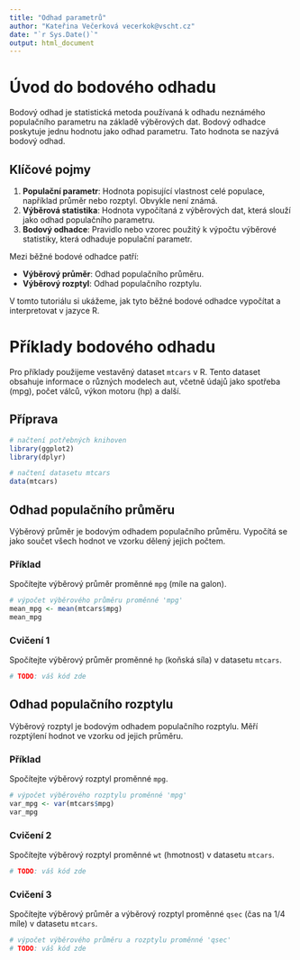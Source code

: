 ```yaml
---
title: "Odhad parametrů"
author: "Kateřina Večerková vecerkok@vscht.cz"
date: "`r Sys.Date()`"
output: html_document
---
```


# Úvod do bodového odhadu

Bodový odhad je statistická metoda používaná k odhadu neznámého populačního parametru na základě výběrových dat. Bodový odhadce poskytuje jednu hodnotu jako odhad parametru. Tato hodnota se nazývá bodový odhad.

## Klíčové pojmy

1. **Populační parametr**: Hodnota popisující vlastnost celé populace, například průměr nebo rozptyl. Obvykle není známá.
2. **Výběrová statistika**: Hodnota vypočítaná z výběrových dat, která slouží jako odhad populačního parametru.
3. **Bodový odhadce**: Pravidlo nebo vzorec použitý k výpočtu výběrové statistiky, která odhaduje populační parametr.

Mezi běžné bodové odhadce patří:

* **Výběrový průměr**: Odhad populačního průměru.
* **Výběrový rozptyl**: Odhad populačního rozptylu.

V tomto tutoriálu si ukážeme, jak tyto běžné bodové odhadce vypočítat a interpretovat v jazyce R.

# Příklady bodového odhadu

Pro příklady použijeme vestavěný dataset `mtcars` v R. Tento dataset obsahuje informace o různých modelech aut, včetně údajů jako spotřeba (mpg), počet válců, výkon motoru (hp) a další.

## Příprava

```r
# načtení potřebných knihoven
library(ggplot2)
library(dplyr)

# načtení datasetu mtcars
data(mtcars)
```

## Odhad populačního průměru

Výběrový průměr je bodovým odhadem populačního průměru. Vypočítá se jako součet všech hodnot ve vzorku dělený jejich počtem.

### Příklad

Spočítejte výběrový průměr proměnné `mpg` (míle na galon).

```r
# výpočet výběrového průměru proměnné 'mpg'
mean_mpg <- mean(mtcars$mpg)
mean_mpg
```

### Cvičení 1

Spočítejte výběrový průměr proměnné `hp` (koňská síla) v datasetu `mtcars`.

```r
# TODO: váš kód zde
```

## Odhad populačního rozptylu

Výběrový rozptyl je bodovým odhadem populačního rozptylu. Měří rozptýlení hodnot ve vzorku od jejich průměru.

### Příklad

Spočítejte výběrový rozptyl proměnné `mpg`.

```r
# výpočet výběrového rozptylu proměnné 'mpg'
var_mpg <- var(mtcars$mpg)
var_mpg
```

### Cvičení 2

Spočítejte výběrový rozptyl proměnné `wt` (hmotnost) v datasetu `mtcars`.

```r
# TODO: váš kód zde
```

### Cvičení 3

Spočítejte výběrový průměr a výběrový rozptyl proměnné `qsec` (čas na 1/4 míle) v datasetu `mtcars`.

```r
# výpočet výběrového průměru a rozptylu proměnné 'qsec'
# TODO: váš kód zde
```


